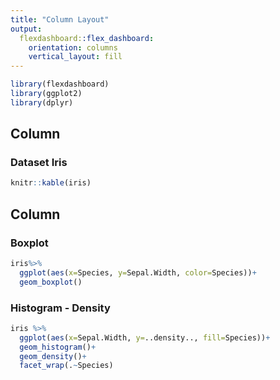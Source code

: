 ---
title: "Column Layout"
output: 
  flexdashboard::flex_dashboard:
    orientation: columns
    vertical_layout: fill
---

```{r setup, include=FALSE}
library(flexdashboard)
library(ggplot2)
library(dplyr)
```

Column
-----------------

### Dataset Iris
```{r}
knitr::kable(iris)
```


Column
-----------------

### Boxplot
```{r}
iris%>%
  ggplot(aes(x=Species, y=Sepal.Width, color=Species))+
  geom_boxplot()
```


### Histogram - Density
```{r}
iris %>%
  ggplot(aes(x=Sepal.Width, y=..density.., fill=Species))+
  geom_histogram()+
  geom_density()+
  facet_wrap(.~Species)
```





